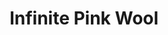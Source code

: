 ---
title: "Infinite Pink Wool"
images:
  color: "MUfCHtba5zu749oBBjHHALcFTDS9uki1BvRdGYmJ8QZKg3fy"
  item: "MUfCHtba5zu7RvTSQkq5ZLAxz9lsb8hCJpYIiFjtKaO3Pnyk"
type: "magic/infinite"
crate: "wool"
unmodifiable: true
winChance: 6
---